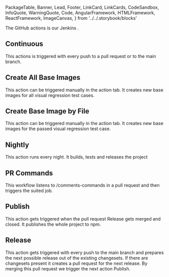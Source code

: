   PackageTable,
  Banner,
  Lead,
  Footer,
  LinkCard,
  LinkCards,
  CodeSandbox,
  InfoQuote,
  WarningQuote,
  Code,
  AngularFramework,
  HTMLFramework,
  ReactFramework,
  ImageCanvas,
} from '../../.storybook/blocks'

<Meta title="Contributing/How to work with GitHub Actions" />

<Banner label="How to work with GitHub Actions" section="Contributing" />

The GitHub actions is our Jenkins .

## Continuous

This actions is triggered with every push to a pull request or to the main branch.

## Create All Base Images

This action can be triggered manually in the action tab. It creates new base images for all visual regression test cases.

## Create Base Image by File

This action can be triggered manually in the action tab. It creates new base images for the passed visual regression test case.

## Nightly

This action runs every night. It builds, tests and releases the project

## PR Commands

This workflow listens to /comments-commands in a pull request and then triggers the suited job.

## Publish

This action gets triggered when the pull request Release gets merged and closed. It publishes the whole project to npm.

## Release

This action gets triggered with every push to the main branch and prepares the next possible release out of the existing changesets. If there are changesets present it creates a pull request for the next release. By merging this pull request we trigger the next action Publish.
